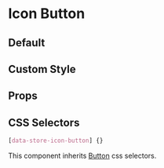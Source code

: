 
# Icon Button

## Default

<Canvas>
  <Story id="molecules-iconbutton--default" />
</Canvas>

## Custom Style

<Canvas>
  <Story id="molecules-iconbutton--custom-style" />
</Canvas>

## Props

<ArgsTable of={IconButton} />

## CSS Selectors
```css
[data-store-icon-button] {}
```

This component inherits [Button](?path=/docs/atoms-button--button#css-selectors) css selectors.
